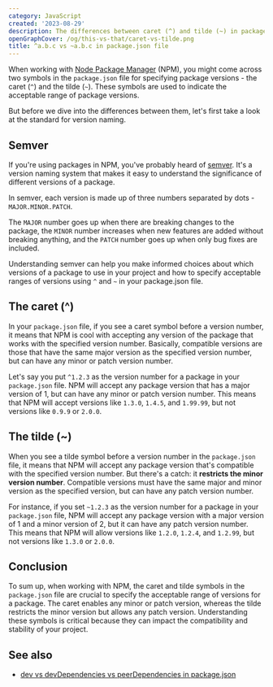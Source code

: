 ```yaml
---
category: JavaScript
created: '2023-08-29'
description: The differences between caret (^) and tilde (~) in package.json file
openGraphCover: /og/this-vs-that/caret-vs-tilde.png
title: ^a.b.c vs ~a.b.c in package.json file
---
```


When working with [Node Package Manager](https://www.npmjs.com) (NPM), you might come across two symbols in the `package.json` file for specifying package versions - the caret (`^`) and the tilde (`~`). These symbols are used to indicate the acceptable range of package versions.

But before we dive into the differences between them, let's first take a look at the standard for version naming.

## Semver

If you're using packages in NPM, you've probably heard of [semver](https://semver.org). It's a version naming system that makes it easy to understand the significance of different versions of a package.

In semver, each version is made up of three numbers separated by dots - `MAJOR.MINOR.PATCH`.

The `MAJOR` number goes up when there are breaking changes to the package, the `MINOR` number increases when new features are added without breaking anything, and the `PATCH` number goes up when only bug fixes are included.

Understanding semver can help you make informed choices about which versions of a package to use in your project and how to specify acceptable ranges of versions using `^` and `~` in your package.json file.

## The caret (^)

In your `package.json` file, if you see a caret symbol before a version number, it means that NPM is cool with accepting any version of the package that works with the specified version number. Basically, compatible versions are those that have the same major version as the specified version number, but can have any minor or patch version number.

Let's say you put `^1.2.3` as the version number for a package in your `package.json` file. NPM will accept any package version that has a major version of 1, but can have any minor or patch version number. This means that NPM will accept versions like `1.3.0`, `1.4.5`, and `1.99.99`, but not versions like `0.9.9` or `2.0.0`.

## The tilde (~)

When you see a tilde symbol before a version number in the `package.json` file, it means that NPM will accept any package version that's compatible with the specified version number. But there's a catch: it **restricts the minor version number**. Compatible versions must have the same major and minor version as the specified version, but can have any patch version number.

For instance, if you set `~1.2.3` as the version number for a package in your `package.json` file, NPM will accept any package version with a major version of 1 and a minor version of 2, but it can have any patch version number. This means that NPM will allow versions like `1.2.0`, `1.2.4`, and `1.2.99`, but not versions like `1.3.0` or `2.0.0`.

## Conclusion

To sum up, when working with NPM, the caret and tilde symbols in the `package.json` file are crucial to specify the acceptable range of versions for a package. The caret enables any minor or patch version, whereas the tilde restricts the minor version but allows any patch version. Understanding these symbols is critical because they can impact the compatibility and stability of your project.

## See also

-   [dev vs devDependencies vs peerDependencies in package.json](https://phuoc.ng/collection/this-vs-that/dev-vs-dev-dependencies-vs-peer-dependencies-in-package-json/)
